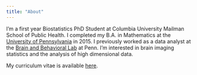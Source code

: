 ```yaml
---
title: "About"
---
```


I'm a first year Biostatistics PhD Student at Columbia University Mailman School of Public Health. I completed my B.A. in Mathematics at the [University of Pennsylvania](https://www.upenn.edu/) in 2015. I previously worked as a data analyst at the [Brain and Behavioral Lab](http://www.med.upenn.edu/bbl/) at Penn. I'm interested in brain imaging statistics and the analysis of high dimensional data.

My curriculum vitae is available [here](downloads/CV_AngelGarcia_23Oct2017.pdf).
